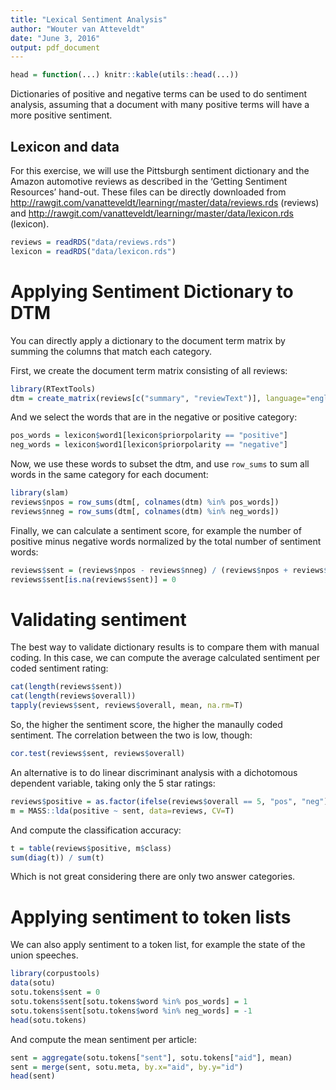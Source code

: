 ```yaml
---
title: "Lexical Sentiment Analysis"
author: "Wouter van Atteveldt"
date: "June 3, 2016"
output: pdf_document
---
```




```r
head = function(...) knitr::kable(utils::head(...))
```


Dictionaries of positive and negative terms can be used to do sentiment analysis,
assuming that a document with many positive terms will have a more positive sentiment.

Lexicon and data
---

For this exercise, we will use the Pittsburgh sentiment dictionary and the Amazon automotive reviews
as described in the 'Getting Sentiment Resources' hand-out. 
These files can be directly downloaded from [http://rawgit.com/vanatteveldt/learningr/master/data/reviews.rds](http://rawgit.com/vanatteveldt/learningr/master/data/reviews.rds) (reviews) and [http://rawgit.com/vanatteveldt/learningr/master/data/lexicon.rds](http://rawgit.com/vanatteveldt/learningr/master/data/lexicon.rds) (lexicon).


```r
reviews = readRDS("data/reviews.rds")
lexicon = readRDS("data/lexicon.rds")
```

Applying Sentiment Dictionary to DTM
===

You can directly apply a dictionary to the document term matrix 
by summing the columns that match each category.

First, we create the document term matrix consisting of all reviews:

```r
library(RTextTools)
dtm = create_matrix(reviews[c("summary", "reviewText")], language="english", stemWords=T)
```

And we select the words that are in the negative or positive category:

```r
pos_words = lexicon$word1[lexicon$priorpolarity == "positive"]
neg_words = lexicon$word1[lexicon$priorpolarity == "negative"]
```

Now, we use these words to subset the dtm, and use `row_sums` to sum all words in the same category for each document:

```r
library(slam)
reviews$npos = row_sums(dtm[, colnames(dtm) %in% pos_words])
reviews$nneg = row_sums(dtm[, colnames(dtm) %in% neg_words])
```

Finally, we can calculate a sentiment score, for example the number of positive minus negative words normalized by the total number of sentiment words:

```r
reviews$sent = (reviews$npos - reviews$nneg) / (reviews$npos + reviews$nneg)
reviews$sent[is.na(reviews$sent)] = 0
```

Validating sentiment
===

The best way to validate dictionary results is to compare them with manual coding.
In this case, we can compute the average calculated sentiment per coded sentiment rating:

```r
cat(length(reviews$sent))
cat(length(reviews$overall))
tapply(reviews$sent, reviews$overall, mean, na.rm=T)
```

So, the higher the sentiment score, the higher the manaully coded sentiment. The correlation between the two is low, though: 

```r
cor.test(reviews$sent, reviews$overall)
```

An alternative is to do linear discriminant analysis with a dichotomous dependent variable, 
taking only the 5 star ratings:

```r
reviews$positive = as.factor(ifelse(reviews$overall == 5, "pos", "neg"))
m = MASS::lda(positive ~ sent, data=reviews, CV=T)
```

And compute the classification accuracy:

```r
t = table(reviews$positive, m$class)
sum(diag(t)) / sum(t)
```

Which is  not great considering there are only two answer categories. 

Applying sentiment to token lists
===

We can also apply sentiment to a token list, for example the state of the union speeches.

```r
library(corpustools)
data(sotu)
sotu.tokens$sent = 0
sotu.tokens$sent[sotu.tokens$word %in% pos_words] = 1
sotu.tokens$sent[sotu.tokens$word %in% neg_words] = -1
head(sotu.tokens)
```

And compute the mean sentiment per article:

```r
sent = aggregate(sotu.tokens["sent"], sotu.tokens["aid"], mean)
sent = merge(sent, sotu.meta, by.x="aid", by.y="id")
head(sent)
```


